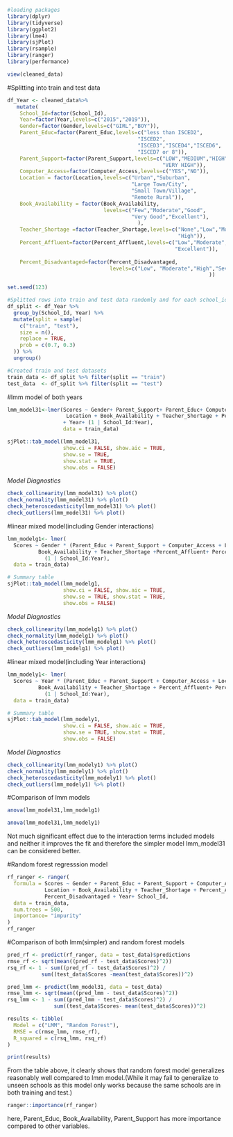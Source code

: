 ```r
#loading packages
library(dplyr)
library(tidyverse)
library(ggplot2)
library(lme4)
library(sjPlot)
library(rsample)
library(ranger)
library(performance)
```


```r
view(cleaned_data)
```


#Splitting into train and test data 
```r
df_Year <- cleaned_data%>%
   mutate(
    School_Id=factor(School_Id),
    Year=factor(Year,levels=c("2015","2019")),
    Gender=factor(Gender,levels=c("GIRL","BOY")),
    Parent_Educ=factor(Parent_Educ,levels=c("less than ISCED2",
                                          "ISCED2",
                                          "ISCED3","ISCED4","ISCED6",
                                          "ISCED7 or 8")),
    Parent_Support=factor(Parent_Support,levels=c("LOW","MEDIUM","HIGH",
                                                  "VERY HIGH")),
    Computer_Access=factor(Computer_Access,levels=c("YES","NO")),
    Location = factor(Location,levels=c("Urban","Suburban",
                                        "Large Town/City",
                                        "Small Town/Village",
                                        "Remote Rural")),
    Book_Availability = factor(Book_Availability,
                               levels=c("Few","Moderate","Good",
                                        "Very Good","Excellent"),
                                          ),
    Teacher_Shortage =factor(Teacher_Shortage,levels=c("None","Low","Moderate",
                                                       "High")),
    Percent_Affluent=factor(Percent_Affluent,levels=c("Low","Moderate","High",
                                                      "Excellent")),
   
    Percent_Disadvantaged=factor(Percent_Disadvantaged,
                                 levels=c("Low", "Moderate","High","Severe"),
                                                                 ))
```
 
 
```r
set.seed(123) 

#Splitted rows into train and test data randomly and for each school_id year group 
df_split <- df_Year %>%
  group_by(School_Id, Year) %>%
  mutate(split = sample(
    c("train", "test"),
    size = n(),
    replace = TRUE,
    prob = c(0.7, 0.3)
  )) %>%
  ungroup()

#Created train and test datasets
train_data <- df_split %>% filter(split == "train")
test_data  <- df_split %>% filter(split == "test")
```

#lmm model of both years
```r
lmm_model31<-lmer(Scores ~ Gender+ Parent_Support+ Parent_Educ+ Computer_Access+
                   Location + Book_Availability + Teacher_Shortage + Percent_Affluent+ Percent_Disadvantaged
                  + Year+ (1 | School_Id:Year), 
                  data = train_data)

sjPlot::tab_model(lmm_model31,
                  show.ci = FALSE, show.aic = TRUE,
                  show.se = TRUE,
                  show.stat = TRUE,
                  show.obs = FALSE)
```

*Model Diagnostics*
```r
check_collinearity(lmm_model31) %>% plot()
check_normality(lmm_model31) %>% plot()
check_heteroscedasticity(lmm_model31) %>% plot()
check_outliers(lmm_model31) %>% plot()
```

#linear mixed model(including Gender interactions) 
```r
lmm_modelg1<- lmer(
  Scores ~ Gender * (Parent_Educ + Parent_Support + Computer_Access + Location +
          Book_Availability + Teacher_Shortage +Percent_Affluent+ Percent_Disadvantaged + Year) +
            (1 | School_Id:Year),
  data = train_data)

# Summary table
sjPlot::tab_model(lmm_modelg1,
                  show.ci = FALSE, show.aic = TRUE,
                  show.se = TRUE, show.stat = TRUE,
                  show.obs = FALSE)
```
*Model Diagnostics*
```r
check_collinearity(lmm_modelg1) %>% plot()
check_normality(lmm_modelg1) %>% plot()
check_heteroscedasticity(lmm_modelg1) %>% plot()
check_outliers(lmm_modelg1) %>% plot()
```
#linear mixed model(including Year interactions)
```r
lmm_modely1<- lmer(
  Scores ~ Year * (Parent_Educ + Parent_Support + Computer_Access + Location +
          Book_Availability + Teacher_Shortage + Percent_Affluent+ Percent_Disadvantaged) +
            (1 | School_Id:Year),
  data = train_data)

# Summary table
sjPlot::tab_model(lmm_modely1,
                  show.ci = FALSE, show.aic = TRUE,
                  show.se = TRUE, show.stat = TRUE,
                  show.obs = FALSE)
```
*Model Diagnostics*
```r
check_collinearity(lmm_modely1) %>% plot()
check_normality(lmm_modely1) %>% plot()
check_heteroscedasticity(lmm_modely1) %>% plot()
check_outliers(lmm_modely1) %>% plot()
```

#Comparison of lmm models
```r
anova(lmm_model31,lmm_modelg1)
```

```r
anova(lmm_model31,lmm_modely1)
```
Not much significant effect due to the interaction terms included models and 
neither it improves the fit and therefore the simpler model lmm_model31 can be 
considered better.


#Random forest regresssion model
```r
rf_ranger <- ranger(
  formula = Scores ~ Gender + Parent_Educ + Parent_Support + Computer_Access +
            Location + Book_Availability + Teacher_Shortage + Percent_Affluent+
            Percent_Disadvantaged + Year+ School_Id,
  data = train_data,
  num.trees = 500,
  importance= "impurity"
)
rf_ranger
```

#Comparison of both lmm(simpler) and random forest models
```r
pred_rf <- predict(rf_ranger, data = test_data)$predictions
rmse_rf <- sqrt(mean((pred_rf - test_data$Scores)^2))
rsq_rf <- 1 - sum((pred_rf - test_data$Scores)^2) / 
           sum((test_data$Scores -mean(test_data$Scores))^2)
```

```r
pred_lmm <- predict(lmm_model31, data = test_data)
rmse_lmm <- sqrt(mean((pred_lmm - test_data$Scores)^2))
rsq_lmm <- 1 - sum((pred_lmm - test_data$Scores)^2) / 
               sum((test_data$Scores- mean(test_data$Scores))^2)
```

```r
results <- tibble(
  Model = c("LMM", "Random Forest"),
  RMSE = c(rmse_lmm, rmse_rf),
  R_squared = c(rsq_lmm, rsq_rf)
)

print(results)
```

From the table above, it clearly shows that random forest model generalizes 
reasonably well compared to lmm model.(While it may fail to generalize to unseen 
schools as this model only works because the same schools are in both training and test.)

```r
ranger::importance(rf_ranger)
```
here, Parent_Educ, Book_Availability, Parent_Support has more importance compared to other variables.